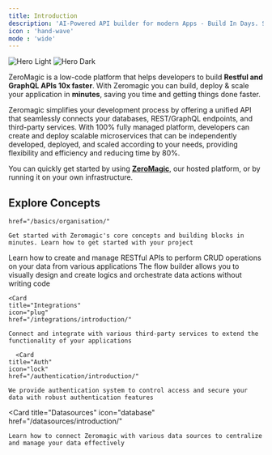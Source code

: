 ```yaml
---
title: Introduction
description: 'AI-Powered API builder for modern Apps - Build In Days. Scale For Years'
icon : 'hand-wave'
mode : 'wide'
---
```



<img
  className="block dark:hidden"
  src="/assets/logo/banner.svg"
  alt="Hero Light"
/>
<img
  className="hidden dark:block"
  src="/assets/logo/banner.svg"
  alt="Hero Dark"
/>

ZeroMagic is a low-code platform that helps developers to build **Restful and GraphQL APIs 10x faster**. With Zeromagic you can build, deploy & scale your application in **minutes**, saving you time and getting things done faster.

Zeromagic simplifies your development process by offering a unified API that seamlessly connects your databases, REST/GraphQL endpoints, and third-party services. With 100% fully managed platform, developers can create and deploy scalable microservices that can be independently developed, deployed, and scaled according to your needs, providing flexibility and efficiency and reducing time by 80%.

You can quickly get started by using [**ZeroMagic**](https://zeromagic.in/), our hosted platform, or by running it on your own infrastructure.

## Explore Concepts

<CardGroup cols={2}>
  <Card
    title="Basics"
    icon="book"

    href="/basics/organisation/"
  >
    Get started with Zeromagic's core concepts and building blocks in minutes. Learn how to get started with your project 
  </Card>
  <Card
    title="Rest API"
    icon="square-code"
    href="/restapi/overview/"
  >
    Learn how to create and manage RESTful APIs to perform CRUD operations on your data from various applications
  </Card>
   <GraphQLCard />
  <Card
    title="Flow Builder"
    icon="network-wired"
    href="/restapi/flow-builder/introduction/"
  >
    The flow builder allows you to visually design and create logics and orchestrate data actions without writing code
  </Card>

    <Card
    title="Integrations"
    icon="plug"
    href="/integrations/introduction/"
  >
    Connect and integrate with various third-party services to extend the functionality of your applications
  </Card>

      <Card
    title="Auth"
    icon="lock"
    href="/authentication/introduction/"
  >
    We provide authentication system to control access and secure your data with robust authentication features
  </Card>

  <Card
    title="Datasources"
    icon="database"
    href="/datasources/introduction/"
  >
    Learn how to connect Zeromagic with various data sources to centralize and manage your data effectively
  </Card>

  <ZQLCard />

</CardGroup>
